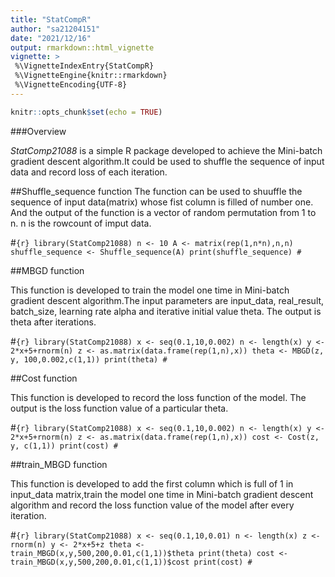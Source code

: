 ```yaml
---
title: "StatCompR"
author: "sa21204151"
date: "2021/12/16"
output: rmarkdown::html_vignette
vignette: >
 %\VignetteIndexEntry{StatCompR}
 %\VignetteEngine{knitr::rmarkdown}
 %\VignetteEncoding{UTF-8}
---
```


```r
knitr::opts_chunk$set(echo = TRUE)
```

###Overview

_StatComp21088_ is a simple R package developed to achieve the Mini-batch gradient descent algorithm.It could be used to shuffle the sequence of input data and record loss of each iteration.

##Shuffle_sequence function
The function can be used to shuuffle the sequence of input data(matrix) whose fist column is filled of number one. And the output of the function is a vector of random permutation from 1 to n. n is the rowcount of imput data.

#```{r}
library(StatComp21088)
n <- 10
A <- matrix(rep(1,n*n),n,n)
shuffle_sequence <- Shuffle_sequence(A)
print(shuffle_sequence)
#```

##MBGD function

This function is developed to train the model one time in Mini-batch gradient descent algorithm.The input parameters are input_data,  real_result, batch_size, learning rate alpha and iterative initial value theta. The output is theta after iterations.

#```{r}
library(StatComp21088)
x <- seq(0.1,10,0.002)
n <- length(x)
y <- 2*x+5+rnorm(n)
z <- as.matrix(data.frame(rep(1,n),x))
theta <- MBGD(z, y, 100,0.002,c(1,1))
print(theta)
#```

##Cost function

This function is developed to record the loss function of the model. The output is the loss function value of a particular theta.

#```{r}
library(StatComp21088)
x <- seq(0.1,10,0.002)
n <- length(x)
y <- 2*x+5+rnorm(n)
z <- as.matrix(data.frame(rep(1,n),x))
cost <- Cost(z, y, c(1,1))
print(cost)
#```


##train_MBGD function

This function is developed to add the first column which is full of 1 in input_data matrix,train the model one time in Mini-batch gradient descent algorithm and record the loss function value of the model after every iteration.

#```{r}
library(StatComp21088)
x <- seq(0.1,10,0.01)
n <- length(x)
z <- rnorm(n)
y <- 2*x+5+z
theta <- train_MBGD(x,y,500,200,0.01,c(1,1))$theta
print(theta)
cost <- train_MBGD(x,y,500,200,0.01,c(1,1))$cost
print(cost)
#```


